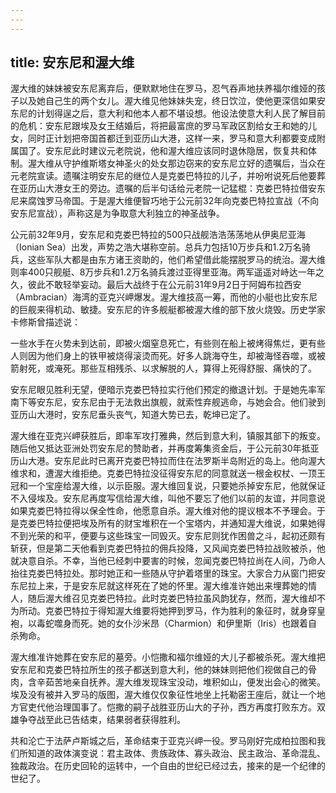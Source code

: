 ```yaml
---
---
---
```

title: 安东尼和渥大维
---




渥大维的妹妹被安东尼离弃后，便默默地住在罗马，忍气吞声地扶养福尔维娅的孩子以及她自己生的两个女儿。渥大维见他妹妹失宠，终日饮泣，使他更深信如果安东尼的计划得逞之后，意大利和他本人都不堪设想。他设法使意大利人民了解目前的危机：安东尼跟埃及女王结婚后，将把最富庶的罗马军政区割给女王和她的儿女，同时正计划把帝国首都迁到亚历山大港，这样一来，罗马和意大利都要变成附属国了。安东尼此时建议元老院说，他和渥大维应该同时退休隐居，恢复共和体制。渥大维从守护维斯塔女神圣火的处女那边窃来的安东尼立好的遗嘱后，当众在元老院宣读。遗嘱注明安东尼的继位人是克娄巴特拉的儿子，并吩咐说死后他要葬在亚历山大港女王的旁边。遗嘱的后半句话给元老院一记猛棍：克娄巴特拉借安东尼来腐蚀罗马帝国。于是渥大维便智巧地于公元前32年向克娄巴特拉宣战（不向安东尼宣战），声称这是为争取意大利独立的神圣战争。

公元前32年9月，安东尼和克娄巴特拉的500只战舰浩浩荡荡地从伊奥尼亚海（Ionian Sea）出发，声势之浩大堪称空前。总兵力包括10万步兵和1.2万名骑兵，这些军队大都是由东方诸王资助的，他们希望借此能摆脱罗马的统治。渥大维则率400只舰艇、8万步兵和1.2万名骑兵渡过亚得里亚海。两军遥遥对峙达一年之久，彼此不敢轻举妄动。最后大战终于在公元前31年9月2日于阿姆布拉西安（Ambracian）海湾的亚克兴岬爆发。渥大维技高一筹，而他的小艇也比安东尼的巨舰来得机动、敏捷。安东尼的许多舰艇都被渥大维的部下放火烧毁。历史学家卡修斯曾描述说：

一些水手在火势未到达前，即被火烟窒息死亡，有些则在船上被烤得焦烂，更有些人则因为他们身上的铁甲被烧得滚烫而死。好多人跳海夺生，却被海怪吞噬，或被箭射死，或淹死。那些互相残杀、以求解脱的人，算得上死得舒服、痛快的了。



安东尼眼见胜利无望，便暗示克娄巴特拉实行他们预定的撤退计划。于是她先率军南下等安东尼，安东尼由于无法救出旗舰，就索性弃舰逃命，与她会合。他们驶到亚历山大港时，安东尼垂头丧气，知道大势已去，乾坤已定了。

渥大维在亚克兴岬获胜后，即率军攻打雅典，然后到意大利，镇服其部下的叛变。随后他又抵达亚洲处罚安东尼的赞助者，并再度筹集资金后，于公元前30年抵亚历山大港。安东尼此时已离开克娄巴特拉而住在法罗斯半岛附近的岛上。他向渥大维求和，遭渥大维拒绝。克娄巴特拉没征得安东尼的同意就送一根金权杖、一顶王冠和一个宝座给渥大维，以示臣服。渥大维回复说，只要她杀掉安东尼，他就保证不入侵埃及。安东尼再度写信给渥大维，叫他不要忘了他们以前的友谊，并同意说如果克娄巴特拉得以保全性命，他愿意自杀。渥大维对他的提议根本不予理会。于是克娄巴特拉便把埃及所有的财宝堆积在一个宝塔内，并通知渥大维说，如果她得不到光荣的和平，便要与这些珠宝一同毁灭。安东尼则犹作困兽之斗，起初还颇有斩获，但是第二天他看到克娄巴特拉的佣兵投降，又风闻克娄巴特拉战败被杀，他就决意自杀。不幸，当他已经刺中要害的时候，忽闻克娄巴特拉尚在人间，乃命人抬往克娄巴特拉处。那时她正和一些随从守护着塔里的珠宝。大家合力从窗门把安东尼拉上来，于是安东尼就这样死在了她的怀里。渥大维准许她出来埋葬她的情人，随后渥大维召见克娄巴特拉。此时克娄巴特拉虽风韵犹存，然而，渥大维却不为所动。克娄巴特拉于得知渥大维要将她押到罗马，作为胜利的象征时，就身穿皇袍，以毒蛇噬身而死。她的女仆沙米昂（Charmion）和伊里斯（Iris）也跟着自杀殉命。

渥大维准许她葬在安东尼的墓旁。小恺撒和福尔维娅的大儿子都被杀死。渥大维把安东尼和克娄巴特拉所生的孩子都送到意大利，他的妹妹则把他们视做自己的骨肉，含辛茹苦地亲自抚养。渥大维发现珠宝没动，堆积如山，便发出会心的微笑。埃及没有被并入罗马的版图，渥大维仅仅象征性地坐上托勒密王座后，就让一个地方官吏代他治理国事了。恺撒的嗣子战胜亚历山大的子孙，西方再度打败东方。双雄争夺战至此已告结束，结果弱者获得胜利。

共和沦亡于法萨卢斯城之后，革命结束于亚克兴岬一役。罗马刚好完成柏拉图和我们所知道的政体演变说：君主政体、贵族政体、寡头政治、民主政治、革命混乱、独裁政治。在历史回轮的运转中，一个自由的世纪已经过去，接来的是一个纪律的世纪了。